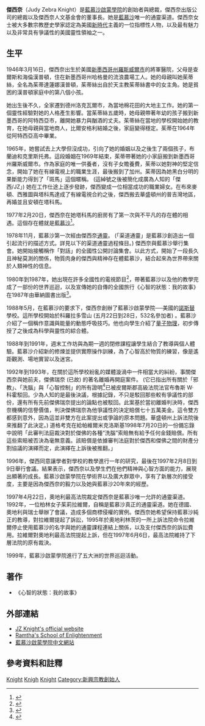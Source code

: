 {{advert|time=2018-09-09T23:49:08+00:00}}
{{npov|time=2010-12-07T04:47:46+00:00}}
{{Infobox Person
|name          = 傑西奈
|image         = 
|image_size    = 
|caption       = 
|birth_name    = 茱蒂達蓮娜漢普頓
|birth_date    = {{Birth date and age|1946|03|16}}
|birth_place   = [[新墨西哥州|新墨西哥州]][[羅斯威爾市|羅斯威爾市]]
|death_date    = <!-- {{Death date and age|YYYY|MM|DD|1946|03|16}} -->
|death_place   = 
|body_discovered = 
|death_cause   = 
|resting_place = 
|resting_place_coordinates = <!-- {{coord|LAT|LONG|display=inline,title}} -->
|residence     = [[華盛頓州|華盛頓州]][[耶姆|耶姆]]
|nationality   = [[美國|美國]]
|ethnicity     = [[高加索人|高加索人]]
|citizenship   = [[美國|美國]]
|other_names   = 
|known_for     = [[藍慕沙啟蒙學院|藍慕沙啟蒙學院]]
|education     = 
|alma_mater    = 
|employer      = 
|occupation    = [[Mediumship|靈媒]]
|years_active  = 1977-迄今
|home_town     = [[新墨西哥州|新墨西哥州]][[羅斯威爾市|羅斯威爾市]]
|title         =
|salary        = 
|networth      = 
|height        = 
|weight        = 
|term          = 
|predecessor   = 
|successor     = 
|party         = 
|opponents     =
|boards        = 
|religion      = 
|spouse        = 
|partner       = 
|children      = 布蘭迪和克里斯托弗
|parents       = 查爾斯和海倫漢普頓
|relations     = 
|callsign      = 
|signature     = 
|website       = [http://www.jzknight.com JZKnight.com]
|footnotes     = 
}}

'''傑西奈'''（Judy Zebra Knight）是[[藍慕沙啟蒙學院|藍慕沙啟蒙學院]]的創始者與總裁，傑西奈出版公司的總裁以及傑西奈人文基金會的董事長。她是[[藍慕沙|藍慕沙]]唯一的通靈渠道。傑西奈女士被大多數宗教歷史學家認定為美國[[新時代|新時代]]主義的一位指標性人物，以及最有魅力以及非常具有爭議性的美國靈性領袖之一。

== 生平 ==
1946年3月16日，傑西奈出生於美國[[新墨西哥州|新墨西哥州]][[羅斯威爾市|羅斯威爾市]]的將軍醫院，父母是查爾斯和海倫漢普頓，住在新墨西哥州哈格曼的流浪農場工人。她的母親叫她茱蒂絲，全名為茱蒂達蓮娜漢普頓，茱蒂絲出自於天主教茱蒂絲書中的女主角。她是貧困的漢普頓家庭中的第八個小孩。

她出生後不久，全家遷到德州洛克瓦爾市，為當地棉花田的大地主工作。她的第一個靈性經驗對她的人格產生影響。當茱蒂絲五歲時，她母親帶著年幼的孩子搬到新墨西哥的阿特西亞市，離開她暴力與酗酒的丈夫。茱蒂絲在當地的學校開始她的教育，在她母親與當地商人，比爾安格利結婚之後，家庭變得穩定。茱蒂在1964年從阿特西亞高中畢業。

1965年，她嘗試去上大學但沒成功，引向了她的婚姻以及之後生了兩個孩子，布蘭迪和克里斯托弗。這段婚姻在1969年結束，茱蒂帶著她的小家庭搬到新墨西哥州羅斯威爾市。作為家庭的唯一供養者，沒有子女贍養費，茱蒂以她對神的堅定信念，開始了她在有線電視上的職業生涯，最後搬到了加州。茱蒂因為她黑白分明的果斷能力得到了「斑馬」這個暱稱。 (這綽號之後被簡化成廣為人知的「傑西/JZ」) 她在工作仕途上逐步發跡，傑西變成一位相當成功的職業婦女。在布來麥頓、西雅圖與塔科馬達成了有線電視合約之後，傑西搬去華盛頓州的普吉灣地區，再婚並且安頓在塔科馬。

1977年2月20日，傑西奈在她塔科馬的廚房有了第一次與不平凡的存在體的相遇。這個存在體就是[[藍慕沙|藍慕沙]]<ref>{{cite news |first=Chris |last=Lydgate |title=What The #$*! is Ramtha?: The year's sleeper hit was inspired by a 35,000-year-old warrior spirit from Atlantis. |url=http://wweek.com/story.php?story=5860 |work=[[Willamette_Week|Willamette Week]] |date=December 22, 2004 |accessdate=2008-01-25 |deadurl=yes |archiveurl=https://web.archive.org/web/20080112082127/http://wweek.com/story.php?story=5860 |archivedate=2008-01-12 }}</ref>。

1978年11月，藍慕沙第一次經由傑西奈[[通靈|通靈]]。 (「渠道通靈」是藍慕沙創造出一個引起流行的描述方式。詳見以下的渠道通靈過程條目。) 傑西奈與藍慕沙舉行集會。她開始接觸稱作「對話」的全國性公開討論集會。以此方式，開始了一段長久且神秘莫測的關係，物質肉身的傑西與精神存在體藍慕沙，結合起來為世界帶來關於人類神性的信息。

1980年到1987年，她出現在許多全國性的電視節目<ref>{{cite news |title=JZ Knight and Ramtha on the Merv Griffin Show 1985. |url=http://www.youtube.com/watch?v=z3tugG0ch7sl}}</ref>，帶著藍慕沙以及他的教學完成了一部份的世界巡迴，以及宣傳她的自傳的全國旅行《心智的狀態：我的故事》在1987年由華納圖書出版<ref name="mystory">{{cite book|last=Knight|first=J.Z.|title=A State of Mind: My Story|url=https://archive.org/details/stateofmindmysto00knigrich|publisher=Warner Books|location=New York, Language=English, ISBN 1578730023, ISBN 978-1578730025|year=1987}}</ref>。

1988年5月，在藍慕沙的要求下，傑西奈創辦了藍慕沙啟蒙學院──美國的[[諾斯替|諾斯替]]學校。這所學校開始於科羅拉多雪山 (五月22日到28日，532名參加者) 。藍慕沙介紹了一個稱作意識與能量的動態呼吸技巧。他也向學生介紹了[[量子物理|量子物理]]，初步傳授了之後成為科學與靈性的綜合體。

1988年到1991年，週末工作坊與為期一週的閉修課程讓學生結合了教導與個人體驗。藍慕沙介紹新的修煉並提供實際操作訓練，為了心智高於物質的練習，像是遙距觀測、場地實習以及迷宮。

1992年到1993年，在關於這所學校紛亂的媒體漩渦中一件相當大的糾紛，事關傑西奈與她前夫，傑佛瑞奈 (已故) 的著名離婚再開庭案件。 (它已指出所有關於「邪教」、「洗腦」與「心智控制」的所有證明<ref>{{cite news |title=The Jeff Knight interview 1992. JZ Knight. Ramtha. Cults. |url=http://video.google.com/videoplay?docid=-5378628563904592346# |accessdate=2010-07-12 |archive-date=2009-04-14 |archive-url=https://web.archive.org/web/20090414124637/http://video.google.com/videoplay?docid=-5378628563904592346 |dead-url=no }}</ref>已被皮爾斯郡高級法院法官布魯斯 W·科霍駁回。少為人知的是最後決議，根據記錄，不只是駁回那些較有爭議性的部份，還有所有先前傑佛瑞奈提出的論點也被駁回。此案基於當初離婚判決時，傑西奈機構的信譽價值，判決傑佛瑞奈為他爭議性的決定賠償七十五萬美金。這令雙方都感到意外，因為這並非雙方在此案提出或爭論的原本問題。華盛頓州上訴法院後來推翻了此決定。) 道格考克在給帕維爾米克洛斯基1998年7月20日的一份備忘錄中說明「此審判法庭裁決對於傑佛的各種“洗腦”索賠無有給予任何金錢賠償。所有這些索賠被否決為毫無意義。該賠償是依據審判法庭對於傑西和傑佛之間的財產分割協議的演繹而定，此演繹在上訴後被推翻。」

1996年，傑西同意讓學者對學校的教學進行一年的研究，最後在1997年2月8日到9日舉行會議。結果表示，傑西奈以及學生們在他們精神與心智方面的能力，展現出顯著的成長。藍慕沙啟蒙學院在學術界以及廣大群眾中，享有了新層次的接受度，主要是因為傑西奈的毅力以及她與藍慕沙20年來的經歷。

1997年4月22日，奧地利最高法院裁定傑西奈是藍慕沙唯一允許的通靈渠道。1992年，一位柏林女子茱莉拉維爾，自稱是藍慕沙真正的通靈渠道。她在德國、奧地利與瑞士舉辦了會議，造成多個商標侵權的實例。傑西奈她希望保持藍慕沙純正的教導，對拉維爾提起了訴訟，1995年於奧地利林茨的一所上訴法院命令拉維爾停止使用藍慕沙的名字與她的通靈課程連結上關係，以及支付傑西奈的訴訟費用。拉維爾對奧地利最高法院提起上訴，但在1997年6月6日，最高法院維持了下層法院的原有裁決。

1999年，藍慕沙啟蒙學院進行了五大洲的世界巡迴活動。

== 著作 ==
*《心智的狀態：我的故事》

== 外部連結 ==
*[http://www.jzknight.com/ JZ Knight's official website] {{Wayback|url=http://www.jzknight.com/ |date=20110820100027 }}
*[https://web.archive.org/web/20100719200458/http://ramtha.com/default.asp Ramtha's School of Enlightenment]
*[http://ram-china.com/ 藍慕沙啟蒙學院中文網站] {{Wayback|url=http://ram-china.com/ |date=20200922173430 }}

== 參考資料和註釋 ==
{{reflist}}

{{Authority control}}
[[Category:1946年出生|Knight]]
[[Category:靈媒|Knigh]]
[[Category:在世人物|Knight]]
[[Category:新興宗教創始人|Category:新興宗教創始人]]